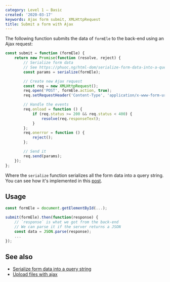 ```yaml
---
category: Level 1 — Basic
created: '2020-03-17'
keywords: Ajax form submit, XMLHttpRequest
title: Submit a form with Ajax
---
```


The following function submits the data of `formEle` to the back-end using an Ajax request:

```js
const submit = function (formEle) {
    return new Promise(function (resolve, reject) {
        // Serialize form data
        // See https://phuoc.ng/html-dom/serialize-form-data-into-a-query-string
        const params = serialize(formEle);

        // Create new Ajax request
        const req = new XMLHttpRequest();
        req.open('POST', formEle.action, true);
        req.setRequestHeader('Content-Type', 'application/x-www-form-urlencoded; charset=UTF-8');

        // Handle the events
        req.onload = function () {
            if (req.status >= 200 && req.status < 400) {
                resolve(req.responseText);
            }
        };
        req.onerror = function () {
            reject();
        };

        // Send it
        req.send(params);
    });
};
```

Where the `serialize` function serializes all the form data into a query string. You can see how it's implemented in this [post](https://phuoc.ng/collection/html-dom/serialize-form-data-into-a-query-string).

## Usage

```js
const formEle = document.getElementById(...);

submit(formEle).then(function(response) {
    // `response` is what we got from the back-end
    // We can parse it if the server returns a JSON
    const data = JSON.parse(response);
    ...
});
```

## See also

-   [Serialize form data into a query string](https://phuoc.ng/collection/html-dom/serialize-form-data-into-a-query-string)
-   [Upload files with ajax](https://phuoc.ng/collection/html-dom/upload-files-with-ajax)
